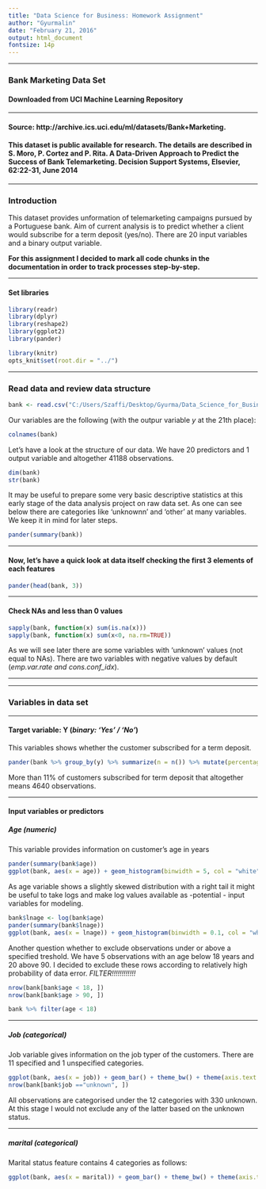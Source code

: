 ```yaml
---
title: "Data Science for Business: Homework Assignment"
author: "Gyurmalin"
date: "February 21, 2016"
output: html_document
fontsize: 14p
---
```


******



### **Bank Marketing Data Set**


#### Downloaded from UCI Machine Learning Repository

******
#### Source: http://archive.ics.uci.edu/ml/datasets/Bank+Marketing.

#### This dataset is public available for research. The details are described in S. Moro, P. Cortez and P. Rita. A Data-Driven Approach to Predict the Success of Bank Telemarketing. Decision Support Systems, Elsevier, 62:22-31, June 2014

******

### Introduction

This dataset provides unformation of telemarketing campaigns pursued by a Portuguese bank. Aim of current analysis is to predict whether a client would subscribe for a term deposit (yes/no). There are 20 input variables and a binary output variable.

**For this assignment I decided to mark all code chunks in the documentation in order to track processes step-by-step.**

******

#### Set libraries



```r
library(readr)
library(dplyr)
library(reshape2)
library(ggplot2)
library(pander)

library(knitr)
opts_knit$set(root.dir = "../")
```

******

### Read data and review data structure


```r
bank <- read.csv("C:/Users/Szaffi/Desktop/Gyurma/Data_Science_for_Business/bank-additional/bank-additional-full.csv", sep=";")
```

Our variables are the following (with the outpur variable *y* at the 21th place):

```r
colnames(bank)
```

Let's have a look at the structure of our data. We have 20 predictors and 1 output variable and altogether 41188 observations.

```r
dim(bank)
str(bank)
```

It may be useful to prepare some very basic descriptive statistics at this early stage of the data analysis project on raw data set. As one can see below there are categories like 'unknownn' and 'other' at many variables. We keep it in mind for later steps.

```r
pander(summary(bank))
```

******

#### Now, let's have a quick look at data itself checking the first 3 elements of each features

```r
pander(head(bank, 3))
```

******

#### Check NAs and less than 0 values

```r
sapply(bank, function(x) sum(is.na(x)))
sapply(bank, function(x) sum(x<0, na.rm=TRUE)) 
```

As we will see later there are some variables with 'unknown' values (not equal to NAs).
There are two variables with negative values by default (*emp.var.rate and cons.conf_idx*).

*******

*******

### Variables in data set

*******

####  **Target variable: Y** (*binary: 'Yes' / 'No'*)

This variables shows whether the customer subscribed for a term deposit. 

```r
pander(bank %>% group_by(y) %>% summarize(n = n()) %>% mutate(percentage = n/sum(n)*100))
```

More than 11% of customers subscribed for term deposit that altogether means 4640 observations.

*******

#### Input variables or predictors


##### **Age** (*numeric*)

This variable provides information on customer's age in years

```r
pander(summary(bank$age))
ggplot(bank, aes(x = age)) + geom_histogram(binwidth = 5, col = "white") + theme_bw()
```

As age variable shows a slightly skewed distribution with a right tail it might be useful to take logs and make log values available as -potential - input variables for modeling.

```r
bank$lnage <- log(bank$age)
pander(summary(bank$lnage))
ggplot(bank, aes(x = lnage)) + geom_histogram(binwidth = 0.1, col = "white") + theme_bw()
```

Another question whether to exclude observations under or above a specified treshold.
We have 5 observations with an age below 18 years and 20 above 90. I decided to exclude these rows according to relatively high probability of data error. 
*FILTER!!!!!!!!!!!!*
```r
nrow(bank[bank$age < 18, ])
nrow(bank[bank$age > 90, ])

bank %>% filter(age < 18) 

```




*****

##### **Job** (*categorical*)

Job variable gives information on the job typer of the customers. There are 11 specified and 1 unspecified categories.

```r
ggplot(bank, aes(x = job)) + geom_bar() + theme_bw() + theme(axis.text.x = element_text(angle = 90, hjust = 1))
nrow(bank[bank$job =="unknown", ])
```

All observations are categorised under the 12 categories with 330 unknown. At this stage I would not exclude any of the latter based on the unknown status.

*****

##### **marital** (*categorical*)

Marital status feature contains 4 categories as follows:

```r
ggplot(bank, aes(x = marital)) + geom_bar() + theme_bw() + theme(axis.text.x = element_text(angle = 90, hjust = 1))
```


